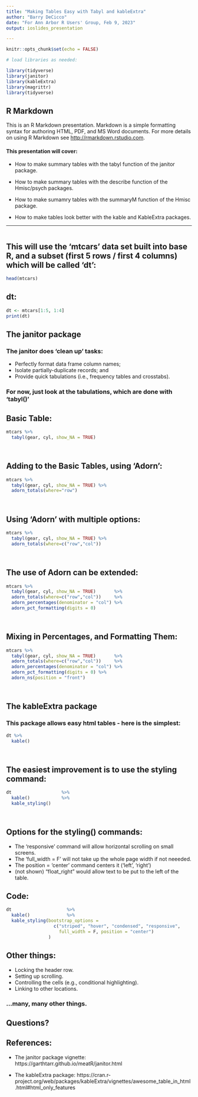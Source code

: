 ```yaml
---
title: "Making Tables Easy with Tabyl and kableExtra"
author: "Barry DeCicco"
date: "For Ann Arbor R Users' Group, Feb 9, 2023"
output: ioslides_presentation

---
```


```r
knitr::opts_chunk$set(echo = FALSE)
```


```r

# load libraries as needed:

library(tidyverse)
library(janitor)
library(kableExtra)
library(magrittr)
library(tidyverse)


```


## R Markdown

This is an R Markdown presentation. Markdown is a simple formatting syntax for authoring HTML, PDF, and MS Word documents. For more details on using R Markdown see <http://rmarkdown.rstudio.com>.



<h4>This presentation will cover:</h4><p>
*   How to make summary tables with the tabyl function of the janitor package.<p>
*   How to make summary tables with the describe function of the Hmisc/psych packages.<p>
*   How to make sumamry tables with the summaryM function of the Hmisc package.<p>
*   How to make tables look better with the kable and KableExtra packages.<p>


---


```r

```




## This will use the 'mtcars' data set built into base R, and a subset (first 5 rows / first 4 columns) which will be called 'dt':



```r

head(mtcars)

```

## dt:

```r
dt <- mtcars[1:5, 1:4]
print(dt)

```


## The janitor package

### The janitor does 'clean up' tasks:

 - Perfectly format data frame column names;
 - Isolate partially-duplicate records; and
 - Provide quick tabulations (i.e., frequency tables and crosstabs).

### For now, just look at the tabulations, which are done with 'tabyl()'



## Basic Table:



```r



mtcars %>% 
  tabyl(gear, cyl, show_NA = TRUE)




```


## Adding to the Basic Tables, using 'Adorn':



```r



mtcars %>% 
  tabyl(gear, cyl, show_NA = TRUE) %>% 
  adorn_totals(where="row")




```

## Using 'Adorn' with multiple options:



```r



mtcars %>% 
  tabyl(gear, cyl, show_NA = TRUE) %>% 
  adorn_totals(where=c("row","col"))




```


## The use of Adorn can be extended:



```r



mtcars %>% 
  tabyl(gear, cyl, show_NA = TRUE)       %>% 
  adorn_totals(where=c("row","col"))     %>% 
  adorn_percentages(denominator = "col") %>% 
  adorn_pct_formatting(digits = 0) 




```


## Mixing in Percentages, and Formatting Them:


```r



mtcars %>% 
  tabyl(gear, cyl, show_NA = TRUE)       %>% 
  adorn_totals(where=c("row","col"))     %>% 
  adorn_percentages(denominator = "col") %>% 
  adorn_pct_formatting(digits = 0) %>% 
  adorn_ns(position = "front")




```



## The kableExtra package

### This package allows easy html tables - here is the simplest:


```r



dt %>% 
  kable()




```



## The easiest improvement is to use the styling command: 



```r



dt                   %>% 
  kable()            %>%
  kable_styling()




```



## Options for the styling() commands: 

- The 'responsive' command will allow horizontal scrolling on small screens.
- The 'full_width = F' will not take up the whole page width if not neeeded.
- The position = 'center' command centers it ('left', 'right')
- (not shown) "float_right" would allow text to be put to the left of the table.

## Code:



```r

dt                     %>% 
  kable()              %>%
  kable_styling(bootstrap_options = 
                  c("striped", "hover", "condensed", "responsive",
                    full_width = F, position = "center")
                )


```


## Other things: 

- Locking the header row.
- Setting up scrolling.
- Controlling the cells (e.g., conditional highlighting).
- Linking to other locations.

### ...many, many other things.

## Questions?

## References:

 - The janitor package vignette:  https://garthtarr.github.io/meatR/janitor.html
 
 - The kableExtra package:  https://cran.r-project.org/web/packages/kableExtra/vignettes/awesome_table_in_html.html#html_only_features

